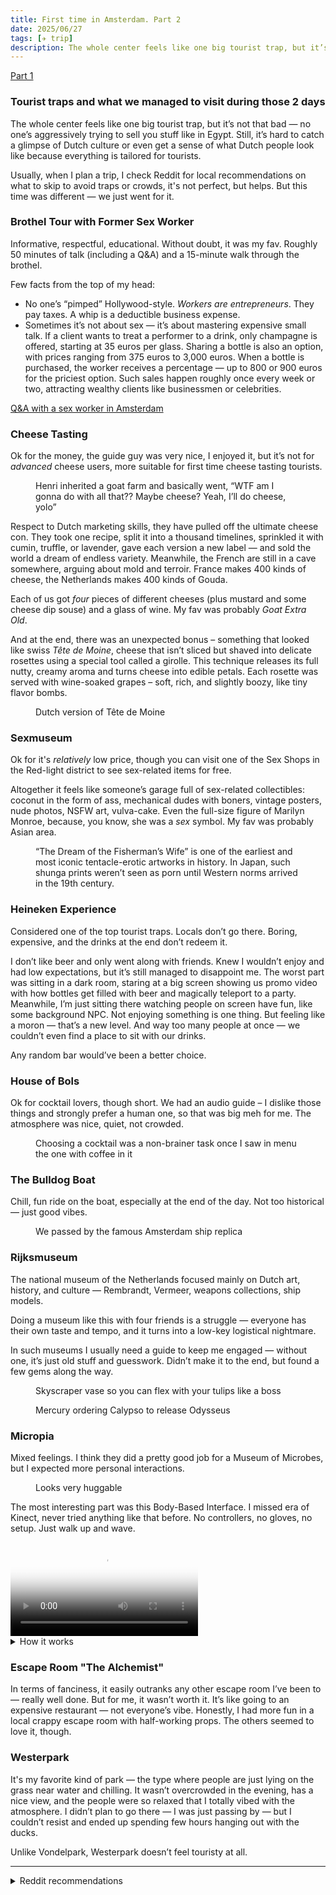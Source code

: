 ```yaml
---
title: First time in Amsterdam. Part 2
date: 2025/06/27
tags: [✈️ trip]
description: The whole center feels like one big tourist trap, but it’s not that bad — no one’s aggressively trying to sell you stuff like in Egypt. Still, it’s hard to catch a glimpse of Dutch culture or even get a sense of what Dutch people look like because everything is tailored for tourists.
---
```



[Part 1](amsterdam-intro.md)

### Tourist traps and what we managed to visit during those 2 days

The whole center feels like one big tourist trap, but it’s not that bad — no one’s aggressively trying to sell you stuff like in Egypt.
Still, it’s hard to catch a glimpse of Dutch culture or even get a sense of what Dutch people look like because everything is tailored for tourists.

Usually, when I plan a trip, I check Reddit for local recommendations on what to skip to avoid traps or crowds, it's not perfect, but helps.
But this time was different — we just went for it.

### Brothel Tour with Former Sex Worker
Informative, respectful, educational.
Without doubt, it was my fav.
Roughly 50 minutes of talk (including a Q&A) and a 15-minute walk through the brothel.

Few facts from the top of my head:
- No one’s “pimped” Hollywood-style. *Workers are entrepreneurs*. They pay taxes. A whip is a deductible business expense.
- Sometimes it’s not about sex — it’s about mastering expensive small talk.
If a client wants to treat a performer to a drink, only champagne is offered, starting at 35 euros per glass.
Sharing a bottle is also an option, with prices ranging from 375 euros to 3,000 euros.
When a bottle is purchased, the worker receives a percentage — up to 800 or 900 euros for the priciest option.
Such sales happen roughly once every week or two, attracting wealthy clients like businessmen or celebrities.

<ImageZoom src="/images/amsterdam/brothel6.jpg" alt="Brothel" width={330}/>

[Q&A with a sex worker in Amsterdam](amsterdam-brothel.md)

### Cheese Tasting
Ok for the money, the guide guy was very nice, I enjoyed it, but it’s not for *advanced* cheese users, more suitable for first time cheese tasting tourists. <br />
<figure>
    <ImageZoom src="/images/amsterdam/Henri.jpg" alt="Henri Willing" width={330}/>
    <figcaption>Henri inherited a goat farm and basically went, “WTF am I gonna do with all that?? Maybe cheese? Yeah, I’ll do cheese, yolo”</figcaption>
</figure>
Respect to Dutch marketing skills, they have pulled off the ultimate cheese con.
They took one recipe, split it into a thousand timelines, sprinkled it with cumin, truffle, or lavender, gave each version a new label — and sold the world a dream of endless variety.
Meanwhile, the French are still in a cave somewhere, arguing about mold and terroir.
France makes 400 kinds of cheese, the Netherlands makes 400 kinds of Gouda.

Each of us got *four* pieces of different cheeses (plus mustard and some cheese dip souse) and a glass of wine. My fav was probably *Goat Extra Old*.

And at the end, there was an unexpected bonus – something that looked like swiss *Tête de Moine*, cheese that isn’t sliced but shaved into delicate rosettes using a special tool called a girolle.
This technique releases its full nutty, creamy aroma and turns cheese into edible petals.
Each rosette was served with wine-soaked grapes – soft, rich, and slightly boozy, like tiny flavor bombs.
<figure>
    <ImageZoom src="/images/amsterdam/cheese.jpg" alt="Holland Tête de Moine" width={330}/>
    <figcaption>Dutch version of Tête de Moine</figcaption>
</figure>

### Sexmuseum
Ok for it's *relatively* low price, though you can visit one of the Sex Shops in the Red-light district to see sex-related items for free.

Altogether it feels like someone’s garage full of sex-related collectibles: coconut in the form of ass, mechanical dudes with boners, vintage posters, nude photos, NSFW art, vulva-cake.
Even the full-size figure of Marilyn Monroe, because, you know, she was a *sex* symbol. My fav was probably Asian area.
<figure>
    <ImageZoom src="/images/amsterdam/octupus.jpg" alt="The Dream of the Fisherman’s Wife" width={330}/>
    <figcaption>“The Dream of the Fisherman’s Wife” is one of the earliest and most iconic tentacle-erotic artworks in history.
        In Japan, such shunga prints weren’t seen as porn until Western norms arrived in the 19th century.</figcaption>
</figure>

### Heineken Experience
Considered one of the top tourist traps. Locals don’t go there.
Boring, expensive, and the drinks at the end don’t redeem it.

I don’t like beer and only went along with friends.
Knew I wouldn’t enjoy and had low expectations, but it’s still managed to disappoint me.
The worst part was sitting in a dark room, staring at a big screen showing us promo video with how bottles get filled with beer and magically teleport to a party.
Meanwhile, I’m just sitting there watching people on screen have fun, like some background NPC.
Not enjoying something is one thing. But feeling like a moron — that’s a new level.
And way too many people at once — we couldn’t even find a place to sit with our drinks.

Any random bar would’ve been a better choice.

### House of Bols
Ok for cocktail lovers, though short. We had an audio guide – I dislike those things and strongly prefer a human one, so that was big meh for me.
The atmosphere was nice, quiet, not crowded.
<figure>
    <ImageZoom src="/images/amsterdam/bar0.jpg" alt="Cocktail" width={330}/>
    <figcaption>Choosing a cocktail was a non-brainer task once I saw in menu the one with coffee in it </figcaption>
</figure>

### The Bulldog Boat
Chill, fun ride on the boat, especially at the end of the day. Not too historical — just good vibes.
<figure>
    <ImageZoom src="/images/amsterdam/ship0.jpg" alt="Amsterdam ship" width={330}/>
    <figcaption>We passed by the famous Amsterdam ship replica</figcaption>
</figure>

### Rijksmuseum
The national museum of the Netherlands focused mainly on Dutch art, history, and culture — Rembrandt, Vermeer, weapons collections, ship models.

Doing a museum like this with four friends is a struggle — everyone has their own taste and tempo, and it turns into a low-key logistical nightmare.

In such museums I usually need a guide to keep me engaged — without one, it’s just old stuff and guesswork.
Didn’t make it to the end, but found a few gems along the way.
<figure>
    <ImageZoom src="/images/amsterdam/vase.jpg" alt="Vase" width={330}/>
    <figcaption>Skyscraper vase so you can flex with your tulips like a boss</figcaption>
</figure>

<figure>
    <ImageZoom src="/images/amsterdam/paiting.jpg" alt="Mercury ordering Calypso to release Odysseus" width={330}/>
    <figcaption>Mercury ordering Calypso to release Odysseus</figcaption>
</figure>

### Micropia
Mixed feelings. I think they did a pretty good job for a Museum of Microbes, but I expected more personal interactions.
<figure>
    <ImageZoom src="/images/amsterdam/bear.jpg" alt="Bear" width={330}/>
    <figcaption>Looks very huggable</figcaption>
</figure>

The most interesting part was this Body-Based Interface.
I missed era of Kinect, never tried anything like that before.
No controllers, no gloves, no setup. Just walk up and wave.

<div className="video-center">
    <video controls width="300" poster="/images/amsterdam/micropia.jpg">
        <source src="/images/amsterdam/micropia.mp4" type="video/mp4"/>
        Your browser does not support the video tag.
    </video>
</div>

<details>
    <summary>How it works</summary>
    - Likely uses infrared depth sensors (like Kinect or Leap Motion)
    - Tracks skeleton joints in real time
    - Recognizes hovering gestures, not taps
    - UI responds to hand distance + location, not pressure

    ### Your hand becomes the cursor — and it's visible
    Both hands glow like flashlights. Even the one holding a phone was accurately tracked.
    This feedback is critical — you know where your interaction point is and how much to adjust.

    ### Tapping instinct runs deep
    Unintentionally I always wanted to “tap” invisible buttons in the air.

    ### The onboarding failed for me
    I didn’t see the instruction at the bottom corner to “hover” — just started waving out of instinct.
    The first screen prioritized microbe facts — not how to interact.

    ### Real-time skeleton mirroring feels alive
    The mirrored figure reacts instantly to posture, arm movement, even slight head tilt.
    It’s intuitive and delightful. Like a ghostly puppet of yourself.

    ### One-handed use never worked
    Tried using just one hand while holding my phone — didn’t work.
    You need both hands free to comfortably navigate both sides of the interface.

    ### People walking by = input disruption
    If someone crosses between you and the screen (or better say the camera), tracking breaks.
    Not ideal for crowded or public spaces.

    ### Feedback is minimal but effective
    Light “click” sounds + subtle visual pulses confirm interaction.

    *I feel like the only good use case for this kind of UI is showing something educational about your body.
    Anything else I can think of right now would benefit more from other UI options.*
</details>

### Escape Room "The Alchemist"
In terms of fanciness, it easily outranks any other escape room I’ve been to — really well done.
But for me, it wasn’t worth it.
It’s like going to an expensive restaurant — not everyone’s vibe.
Honestly, I had more fun in a local crappy escape room with half-working props.
The others seemed to love it, though.

### Westerpark
It's my favorite kind of park — the type where people are just lying on the grass near water and chilling.
It wasn’t overcrowded in the evening, has a nice view, and the people were so relaxed that I totally vibed with the atmosphere.
I didn’t plan to go there — I was just passing by — but I couldn’t resist and ended up spending few hours hanging out with the ducks.

Unlike Vondelpark, Westerpark doesn’t feel touristy at all.

----

<details>
    <summary>Reddit recommendations</summary>
    #### 🤡 Better Skip

    - Madame Tussauds Amsterdam — Commonly rated as overrated. Same wax figures as in other cities, just fewer. Crowds, noise, and all for a couple of selfies.

    - The Amsterdam Dungeon — Horror theatre with overacting actors. Many call it a "waste of money". Only for fans of spooky English-style humor.

    - Zaanse Schans Bus Excursion — Often slammed as an overpriced trap. Better to go by train on your own. The bus tour is boring and costly.

    - The Upside Down Amsterdam — Insta-trap. Photo zones with upside-down rooms. Kids might enjoy it, but adults are often disappointed.

    - Giethoorn Day Trip Including Canal Tour — Widely seen as a trap. Lots of buses, crowds, and expensive. Pretty, but feels like a tourist set.

    - Volendam & Zaanse Schans Windmills Bus Excursion — Typical checklist tour — take photos, see cheese and clogs, leave. Purely touristy, no soul.

    - WONDR Experience — Another Insta-trap. Looks nice, but zero substance. Adults without kids are usually disappointed.

    - Day Trip to the Cheese Markets in Gouda or Alkmaar — Pure tourist theatre. Crowds and staged auctions. The cheese isn’t that different from stores.

    - Royal Experience – Royal Coster Diamonds — Jewelry sales disguised as a tour. Borderline scammy. Best avoided.

    - Rembrandt’s Amsterdam Experience — A trap. Short multimedia showroom mimicking a studio. Go to the real Rembrandthuis instead.

    - Pedal Boat Amsterdam — Sounds fun, but tiring and awkward in practice. You’ll block other boats and get exhausted. A normal cruise is better.

    #### 🤔 Mixed Reviews

    - Amsterdam Canal Cruise — Recommended, especially in the evening. Beautiful views and a good intro to the city. Better to pick smaller companies or an open-boat without an audio guide.

    - A'DAM Lookout — Nice panoramic view, but the swing ride is pure tourist bait. Worth it if you like cityscapes, but not a must-see.

    - Moco Museum – Banksy & More — Small but pleasant museum. Fans of Banksy and modern art might enjoy it. Often overcrowded and feels a bit commercial.

    - THIS IS HOLLAND — 5D attraction with visual effects and scents — seems made for kids but surprises many adults. A 20-minute flight over fields and windmills. Touristy but not bad.

    - Hello Amsterdam - Introduction Walking Tour — Depends on the guide. Some enjoy it, especially early in the trip. But if you know how to Google and walk — you can do the same for free.

    - AMAZE – Amsterdam — A new immersive multimedia exhibit. Trendy among younger visitors and those wanting an “Instagrammable” experience. Not a museum — an experience.

    - Rotterdam, Delft & The Hague Live Guided Tour — The trip itself is good, but the group format gets tiring. Better to visit just one city and explore on your own.

    - Museum Het Rembrandthuis — Small and cozy. Nicely arranged. If you're into Rembrandt — worth visiting. Not a must-see otherwise.

    - Day Trip to Zaanse Schans Windmill Village — Cute and photogenic, especially if you go solo. With tours — turns into a crowded souvenir zone.

    - Dutch Craft Beer Tasting — Good beer, but the “tasting” format feels shallow. Better to hit a solid craft beer bar.

    - Stedelijk Museum Amsterdam — Modern art for enthusiasts. Some great works, but exhibits can be strange. If you’re “into it”, you’ll enjoy.

    - H’ART Museum — A new museum-partnership format (formerly Hermitage). Quality of exhibits varies. Depends on the current show.

    - Ferry to Muiderslot Castle — Beautiful, especially in summer. But the ferry is just transport, not an attraction. Don’t go just for the ride.

    - The Murder by Dam Square — Theatrical mystery game. Interesting in parts, but many expect more. Overrated.

    #### ✅ Praised by many

    - Open Boat Cruise — Praised for its chill atmosphere. Best taken in good weather, with no roof or crowds. Often recommended as the best way to see the city.

    - Mike’s City Highlights Bike Tour — Praised. Great guides, relaxed vibe, and insightful context.

    - Bike Rental in Amsterdam — Absolutely yes. Best way to explore the city. Just know the rules and respect local cyclists.

    - Bitterballen and 2 drinks at bar De Pierewaaier — Loved for its local vibe and casual fun. Tasty and not pretentious.

    - The National Maritime Museum Amsterdam — Underrated. Huge collection, ancient maps, docked ship. Especially great with kids.

    - Anne Frank’s Amsterdam – Walking Tour — Deeply emotional and informative. Guides and route praised. Book ahead with a serious company.

    - World Press Exhibition at De Nieuwe Kerk — Powerful, moving exhibit. Especially for fans of photography, journalism, global events. Not always available.

    - The Life of Anne Frank & Neighbourhood Tour — Atmospheric and historically meaningful. Many appreciate the walk through her neighborhood as a complement to the museum. Go with a guide.

    - Houseboat Museum — Small but charming. A good way to understand how people really lived on the water. Worth a quick visit.
</details>
